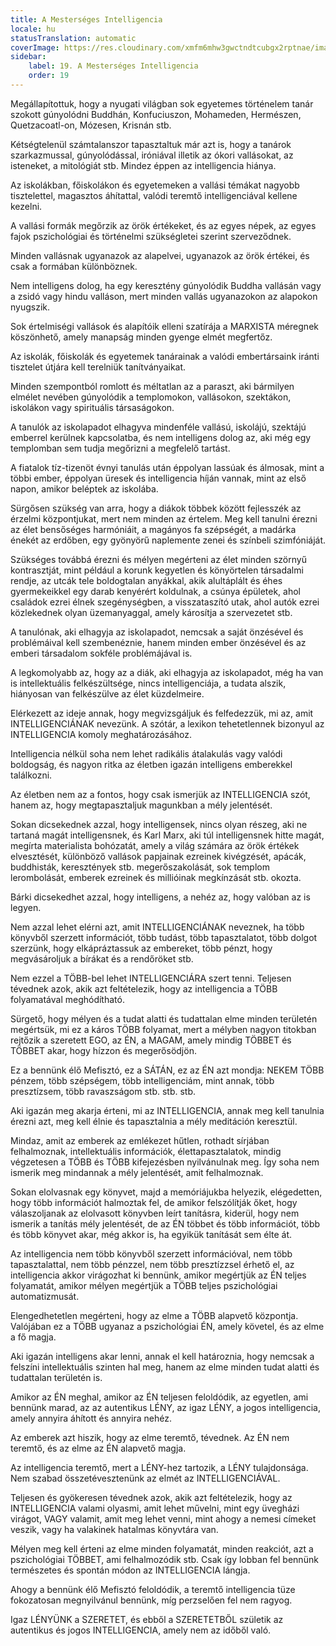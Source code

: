 ```yaml
---
title: A Mesterséges Intelligencia
locale: hu
statusTranslation: automatic
coverImage: https://res.cloudinary.com/xmfm6mhw3gwctndtcubgx2rptnae/image/upload/v1740337243/small_cover_educacion_fundamental_a051170f1c.webp
sidebar:
    label: 19. A Mesterséges Intelligencia
    order: 19
---
```

Megállapítottuk, hogy a nyugati világban sok egyetemes történelem tanár szokott gúnyolódni Buddhán, Konfuciuszon, Mohameden, Hermészen, Quetzacoatl-on, Mózesen, Krisnán stb.

Kétségtelenül számtalanszor tapasztaltuk már azt is, hogy a tanárok szarkazmussal, gúnyolódással, iróniával illetik az ókori vallásokat, az isteneket, a mitológiát stb. Mindez éppen az intelligencia hiánya.

Az iskolákban, főiskolákon és egyetemeken a vallási témákat nagyobb tisztelettel, magasztos áhítattal, valódi teremtő intelligenciával kellene kezelni.

A vallási formák megőrzik az örök értékeket, és az egyes népek, az egyes fajok pszichológiai és történelmi szükségletei szerint szerveződnek.

Minden vallásnak ugyanazok az alapelvei, ugyanazok az örök értékei, és csak a formában különböznek.

Nem intelligens dolog, ha egy keresztény gúnyolódik Buddha vallásán vagy a zsidó vagy hindu valláson, mert minden vallás ugyanazokon az alapokon nyugszik.

Sok értelmiségi vallások és alapítóik elleni szatírája a MARXISTA méregnek köszönhető, amely manapság minden gyenge elmét megfertőz.

Az iskolák, főiskolák és egyetemek tanárainak a valódi embertársaink iránti tisztelet útjára kell terelniük tanítványaikat.

Minden szempontból romlott és méltatlan az a paraszt, aki bármilyen elmélet nevében gúnyolódik a templomokon, vallásokon, szektákon, iskolákon vagy spirituális társaságokon.

A tanulók az iskolapadot elhagyva mindenféle vallású, iskolájú, szektájú emberrel kerülnek kapcsolatba, és nem intelligens dolog az, aki még egy templomban sem tudja megőrizni a megfelelő tartást.

A fiatalok tíz-tizenöt évnyi tanulás után éppolyan lassúak és álmosak, mint a többi ember, éppolyan üresek és intelligencia híján vannak, mint az első napon, amikor beléptek az iskolába.

Sürgősen szükség van arra, hogy a diákok többek között fejlesszék az érzelmi központjukat, mert nem minden az értelem. Meg kell tanulni érezni az élet bensőséges harmóniáit, a magányos fa szépségét, a madárka énekét az erdőben, egy gyönyörű naplemente zenei és színbeli szimfóniáját.

Szükséges továbbá érezni és mélyen megérteni az élet minden szörnyű kontrasztját, mint például a korunk kegyetlen és könyörtelen társadalmi rendje, az utcák tele boldogtalan anyákkal, akik alultáplált és éhes gyermekeikkel egy darab kenyérért koldulnak, a csúnya épületek, ahol családok ezrei élnek szegénységben, a visszataszító utak, ahol autók ezrei közlekednek olyan üzemanyaggal, amely károsítja a szervezetet stb.

A tanulónak, aki elhagyja az iskolapadot, nemcsak a saját önzésével és problémáival kell szembenéznie, hanem minden ember önzésével és az emberi társadalom sokféle problémájával is.

A legkomolyabb az, hogy az a diák, aki elhagyja az iskolapadot, még ha van is intellektuális felkészültsége, nincs intelligenciája, a tudata alszik, hiányosan van felkészülve az élet küzdelmeire.

Elérkezett az ideje annak, hogy megvizsgáljuk és felfedezzük, mi az, amit INTELLIGENCIÁNAK nevezünk. A szótár, a lexikon tehetetlennek bizonyul az INTELLIGENCIA komoly meghatározásához.

Intelligencia nélkül soha nem lehet radikális átalakulás vagy valódi boldogság, és nagyon ritka az életben igazán intelligens emberekkel találkozni.

Az életben nem az a fontos, hogy csak ismerjük az INTELLIGENCIA szót, hanem az, hogy megtapasztaljuk magunkban a mély jelentését.

Sokan dicsekednek azzal, hogy intelligensek, nincs olyan részeg, aki ne tartaná magát intelligensnek, és Karl Marx, aki túl intelligensnek hitte magát, megírta materialista bohózatát, amely a világ számára az örök értékek elvesztését, különböző vallások papjainak ezreinek kivégzését, apácák, buddhisták, keresztények stb. megerőszakolását, sok templom lerombolását, emberek ezreinek és millióinak megkínzását stb. okozta.

Bárki dicsekedhet azzal, hogy intelligens, a nehéz az, hogy valóban az is legyen.

Nem azzal lehet elérni azt, amit INTELLIGENCIÁNAK neveznek, ha több könyvből szerzett információt, több tudást, több tapasztalatot, több dolgot szerzünk, hogy elkápráztassuk az embereket, több pénzt, hogy megvásároljuk a bírákat és a rendőröket stb.

Nem ezzel a TÖBB-bel lehet INTELLIGENCIÁRA szert tenni. Teljesen tévednek azok, akik azt feltételezik, hogy az intelligencia a TÖBB folyamatával meghódítható.

Sürgető, hogy mélyen és a tudat alatti és tudattalan elme minden területén megértsük, mi ez a káros TÖBB folyamat, mert a mélyben nagyon titokban rejtőzik a szeretett EGO, az ÉN, a MAGAM, amely mindig TÖBBET és TÖBBET akar, hogy hízzon és megerősödjön.

Ez a bennünk élő Mefisztó, ez a SÁTÁN, ez az ÉN azt mondja: NEKEM TÖBB pénzem, több szépségem, több intelligenciám, mint annak, több presztízsem, több ravaszságom stb. stb. stb.

Aki igazán meg akarja érteni, mi az INTELLIGENCIA, annak meg kell tanulnia érezni azt, meg kell élnie és tapasztalnia a mély meditáción keresztül.

Mindaz, amit az emberek az emlékezet hűtlen, rothadt sírjában felhalmoznak, intellektuális információk, élettapasztalatok, mindig végzetesen a TÖBB és TÖBB kifejezésben nyilvánulnak meg. Így soha nem ismerik meg mindannak a mély jelentését, amit felhalmoznak.

Sokan elolvasnak egy könyvet, majd a memóriájukba helyezik, elégedetten, hogy több információt halmoztak fel, de amikor felszólítják őket, hogy válaszoljanak az elolvasott könyvben leírt tanításra, kiderül, hogy nem ismerik a tanítás mély jelentését, de az ÉN többet és több információt, több és több könyvet akar, még akkor is, ha egyikük tanítását sem élte át.

Az intelligencia nem több könyvből szerzett információval, nem több tapasztalattal, nem több pénzzel, nem több presztízzsel érhető el, az intelligencia akkor virágozhat ki bennünk, amikor megértjük az ÉN teljes folyamatát, amikor mélyen megértjük a TÖBB teljes pszichológiai automatizmusát.

Elengedhetetlen megérteni, hogy az elme a TÖBB alapvető központja. Valójában ez a TÖBB ugyanaz a pszichológiai ÉN, amely követel, és az elme a fő magja.

Aki igazán intelligens akar lenni, annak el kell határoznia, hogy nemcsak a felszíni intellektuális szinten hal meg, hanem az elme minden tudat alatti és tudattalan területén is.

Amikor az ÉN meghal, amikor az ÉN teljesen feloldódik, az egyetlen, ami bennünk marad, az az autentikus LÉNY, az igaz LÉNY, a jogos intelligencia, amely annyira áhított és annyira nehéz.

Az emberek azt hiszik, hogy az elme teremtő, tévednek. Az ÉN nem teremtő, és az elme az ÉN alapvető magja.

Az intelligencia teremtő, mert a LÉNY-hez tartozik, a LÉNY tulajdonsága. Nem szabad összetévesztenünk az elmét az INTELLIGENCIÁVAL.

Teljesen és gyökeresen tévednek azok, akik azt feltételezik, hogy az INTELLIGENCIA valami olyasmi, amit lehet művelni, mint egy üvegházi virágot, VAGY valamit, amit meg lehet venni, mint ahogy a nemesi címeket veszik, vagy ha valakinek hatalmas könyvtára van.

Mélyen meg kell érteni az elme minden folyamatát, minden reakciót, azt a pszichológiai TÖBBET, ami felhalmozódik stb. Csak így lobban fel bennünk természetes és spontán módon az INTELLIGENCIA lángja.

Ahogy a bennünk élő Mefisztó feloldódik, a teremtő intelligencia tüze fokozatosan megnyilvánul bennünk, míg perzselően fel nem ragyog.

Igaz LÉNYÜNK a SZERETET, és ebből a SZERETETBŐL születik az autentikus és jogos INTELLIGENCIA, amely nem az időből való.

